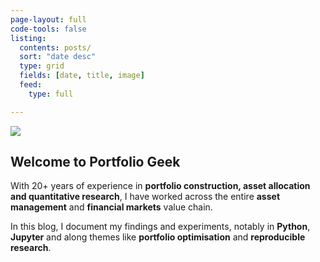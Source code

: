 ```yaml
---
page-layout: full
code-tools: false
listing:
  contents: posts/
  sort: "date desc"
  type: grid
  fields: [date, title, image]
  feed:   
    type: full

---
```

 
::: {.grid}

::: {.g-col-12 .g-col-md-6}
![](laptop.png)
:::

::: {.g-col-12 .g-col-md-6}
## Welcome to Portfolio Geek

With 20+ years of experience in **portfolio construction, asset allocation and quantitative research**, I have worked across the entire **asset management** and **financial markets** value chain.  

In this blog, I document my findings and experiments, notably in **Python**, **Jupyter** and along themes like **portfolio optimisation** and **reproducible research**.

:::


::: {.g-col-12 .g-col-md-5}

::: {#sample-listings}
:::

:::



:::

